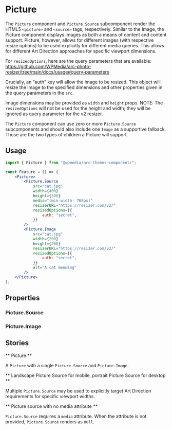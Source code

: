 

<Meta title="Components/Picture" component={Picture} />

# Picture

The `Picture` component and `Picture.Source` subcomponent render the HTML5 `<picture>` and `<source>` tags, respectively. Similar to the Image, the Picture component displays images as both a means of content and content support. Picture, however, allows for different images (with respective resize options) to be used explicitly for different media queries. This allows for different Art Direction approaches for specific viewport dimensions.

For `resizedOptions`, here are the query parameters that are available:
https://github.com/WPMedia/arc-photo-resizer/tree/main/docs/usage#query-parameters

Crucially, an "auth" key will allow the image to be resized. This object will resize the image to the specified dimensions and other properties given in the query parameters in the `src`.

Image dimensions may be provided as `width` and `height` props. NOTE: The `resizedOptions` will not be used for the height and width; they will be ignored as query parameter for the v2 resizer.

The `Picture` component can use zero or more `Picture.Source` subcomponents and should also include one `Image` as a supportive fallback. Those are the two types of children a Picture will support.

## Usage

```jsx
import { Picture } from "@wpmedia/arc-themes-components";

const Feature = () => (
	<Picture>
		<Picture.Source
			src="cat.jpg"
			width={400}
			height={300}
			media="(min-width: 768px)"
			resizerURL="https://resizer.com/v2/"
			resizedOptions={{
				auth: "secret",
			}}
		/>
		<Picture.Image
			src="cat.jpg"
			width={200}
			height={200}
			resizerURL="https://resizer.com/v2/"
			resizedOptions={{
				auth: "secret",
			}}
			alt="A cat meowing"
		/>
	</Picture>
);
```

## Properties

<ArgsTable of={Picture} />

### Picture.Source

<ArgsTable of={Picture.Source} />

### Picture.Image

<ArgsTable of={Picture.Image} />

## Stories

** Picture **

A `Picture` with a single `Picture.Source` and `Picture.Image`.

<Canvas>
	<Story name="Picture">
		<Picture>
			<Picture.Source
				src="HY6LDPEW4BBFDLBYD4S3S7LZ3E.jpg"
				width={400}
				height={300}
				media="(min-width: 768px)"
				resizedOptions={{
					auth: "ab9e85e4ddf84da579c217bc66331a71941bd99dcfbc17ef0f25b166a094bec4",
				}}
				resizerURL="https://themesinternal-themesinternal-sandbox.web.arc-cdn.net/resizer/v2/"
			/>
			<Picture.Image
				src="HY6LDPEW4BBFDLBYD4S3S7LZ3E.jpg"
				alt="A person posing"
				height={300}
				width={300}
				resizedOptions={{
					auth: "ab9e85e4ddf84da579c217bc66331a71941bd99dcfbc17ef0f25b166a094bec4",
				}}
				resizerURL="https://themesinternal-themesinternal-sandbox.web.arc-cdn.net/resizer/v2/"
			/>
		</Picture>
	</Story>
</Canvas>

** Landscape Picture Source for mobile, portrait Picture Source for desktop **

Multiple `Picture.Source` may be used to explicitly target Art Direction requirements for specific viewport widths.

<Canvas>
	<Story name="Landscape Picture Source for mobile, portrait Picture Source for desktop">
		<Picture>
			<Picture.Source
				src="HY6LDPEW4BBFDLBYD4S3S7LZ3E.jpg"
				width={700}
				height={900}
				media="(max-width: 768px)"
				resizedOptions={{
					auth: "ab9e85e4ddf84da579c217bc66331a71941bd99dcfbc17ef0f25b166a094bec4",
					crop: "1500,325:nw",
					quality: 70,
				}}
				resizerURL="https://themesinternal-themesinternal-sandbox.web.arc-cdn.net/resizer/v2/"
			/>
			<Picture.Source
				src="HY6LDPEW4BBFDLBYD4S3S7LZ3E.jpg"
				alt="A person posing"
				height={1000}
				width={1800}
				resizedOptions={{
					auth: "ab9e85e4ddf84da579c217bc66331a71941bd99dcfbc17ef0f25b166a094bec4",
					crop: "1000,300:nw",
					quality: 80,
				}}
				resizerURL="https://themesinternal-themesinternal-sandbox.web.arc-cdn.net/resizer/v2/"
			/>
			<Picture.Image
				src="HY6LDPEW4BBFDLBYD4S3S7LZ3E.jpg"
				alt="A person posing"
				height={300}
				width={500}
				resizedOptions={{
					auth: "ab9e85e4ddf84da579c217bc66331a71941bd99dcfbc17ef0f25b166a094bec4",
				}}
				resizerURL="https://themesinternal-themesinternal-sandbox.web.arc-cdn.net/resizer/v2/"
			/>
		</Picture>
	</Story>
</Canvas>

** Picture source with no media attribute **

`Picture.Source` requires a `media` attribute. When the attribute is not provided, `Picture.Source` renders as `null`.

<Canvas>
	<Story name="Picture source is not rendered if it has no media attribute">
		<Picture>
			<Picture.Source
				src="HY6LDPEW4BBFDLBYD4S3S7LZ3E.jpg"
				width={500}
				height={300}
				resizedOptions={{
					auth: "ab9e85e4ddf84da579c217bc66331a71941bd99dcfbc17ef0f25b166a094bec4",
				}}
				resizerURL="https://themesinternal-themesinternal-sandbox.web.arc-cdn.net/resizer/v2/"
			/>
			<Picture.Image
				src="HY6LDPEW4BBFDLBYD4S3S7LZ3E.jpg"
				alt="A person posing"
				height={300}
				width={300}
				resizedOptions={{
					auth: "ab9e85e4ddf84da579c217bc66331a71941bd99dcfbc17ef0f25b166a094bec4",
				}}
				resizerURL="https://themesinternal-themesinternal-sandbox.web.arc-cdn.net/resizer/v2/"
			/>
		</Picture>
	</Story>
</Canvas>
